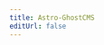 ```yaml
---
title: Astro-GhostCMS
editUrl: false
---
```


<LinkCard 
	title="Data Source"
	description="This is the Source for this webpage"
	href="https://github.com/MatthiesenXYZ/astro-ghostcms/blob/main/packages/astro-ghostcms/CHANGELOG.md"
/>

<AstroGhostCMS />